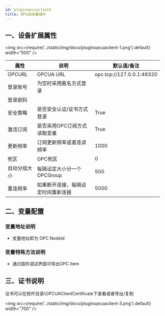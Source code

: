 ```yaml
---
id: pluginopcuaclient
title: OPCUA采集插件
---
```



## 一、设备扩展属性

<img src={require('../static/img/docs/pluginopcuaclient-1.png').default} width="500" />

| 属性           |  说明                    | 默认值/备注|
| ---------------| --------------------------| ---|
| OPCURL         | OPCUA URL            | opc.tcp://127.0.0.1:49320|
| 登录账号         | 为空时采用匿名方式登录              |  |
| 登录密码         |               |  |
| 安全策略         | 是否安全认证/证书方式登录                | True|
| 激活订阅         | 是否采用OPC订阅方式读取变量                | True|
| 更新频率         | 订阅更新频率或者连读频率              | 1000 |
| 死区         | OPC死区              | 0|
| 自动分组大小         | 每隔设定大小分一个OPCGroup              | 500|
| 重连频率         | 如果断开连接，每隔设定时间重新连接  |5000|

## 二、变量配置

### 变量地址说明

- 变量地址即为 OPC NodeId

### 变量特殊方法说明

- 通过插件调试界面可导出OPC Item

## 三、证书说明

证书可以在软件目录\OPCUAClientCertificate下查看或者导出/复制

<img src={require('../static/img/docs/pluginopcuaclient-3.png').default} width="700" />
